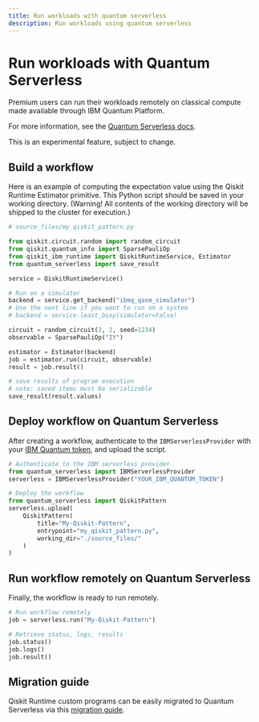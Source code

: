 ```yaml
---
title: Run workloads with quantum serverless
description: Run workloads using quantum serverless
---
```


# Run workloads with Quantum Serverless

Premium users can run their workloads remotely on classical compute made available through IBM Quantum Platform.

For more information, see the [Quantum Serverless docs](https://qiskit-extensions.github.io/quantum-serverless/).

<Admonition type="note">
    This is an experimental feature, subject to change.
</Admonition>

## Build a workflow

Here is an example of computing the expectation value using the Qiskit Runtime Estimator primitive. This Python script should be saved in your working directory. (Warning! All contents of the working directory will be shipped to the cluster for execution.)

```python
# source_files/my_qiskit_pattern.py

from qiskit.circuit.random import random_circuit
from qiskit.quantum_info import SparsePauliOp
from qiskit_ibm_runtime import QiskitRuntimeService, Estimator
from quantum_serverless import save_result

service = QiskitRuntimeService()

# Run on a simulator
backend = service.get_backend("ibmq_qasm_simulator")
# Use the next line if you want to run on a system
# backend = service.least_busy(simulator=False)

circuit = random_circuit(2, 2, seed=1234)
observable = SparsePauliOp("IY")

estimator = Estimator(backend)
job = estimator.run(circuit, observable)
result = job.result()

# save results of program execution
# note: saved items must be serializable
save_result(result.values)
```

## Deploy workflow on Quantum Serverless

After creating a workflow, authenticate to the `IBMServerlessProvider` with your [IBM Quantum token](account-management), and upload the script.

```python
# Authenticate to the IBM serverless provider
from quantum_serverless import IBMServerlessProvider
serverless = IBMServerlessProvider("YOUR_IBM_QUANTUM_TOKEN")

# Deploy the workflow
from quantum_serverless import QiskitPattern
serverless.upload(
    QiskitPattern(
        title="My-Qiskit-Pattern",
        entrypoint="my_qiskit_pattern.py",
        working_dir="./source_files/"
    )
)
```

## Run workflow remotely on Quantum Serverless

Finally, the workflow is ready to run remotely.

```python
# Run workflow remotely
job = serverless.run("My-Qiskit-Pattern")

# Retrieve status, logs, results
job.status()
job.logs()
job.result()
```

## Migration guide

Qiskit Runtime custom programs can be easily migrated to Quantum Serverless via this [migration guide](https://qiskit-extensions.github.io/quantum-serverless/migration/migration_from_qiskit_runtime_programs.html).
